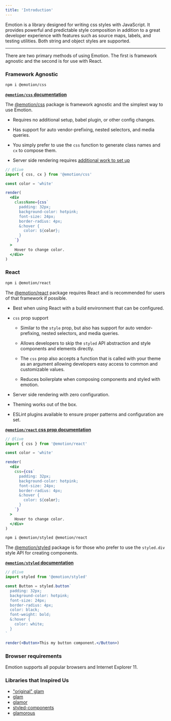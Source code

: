 ```yaml
---
title: 'Introduction'
---
```


Emotion is a library designed for writing css styles with JavaScript. It provides powerful and predictable style composition in addition to a great developer experience with features such as source maps, labels, and testing utilities. Both string and object styles are supported.

---

There are two primary methods of using Emotion. The first is framework agnostic and the second is for use with React.

### Framework Agnostic

```bash
npm i @emotion/css
```

**[`@emotion/css` documentation](https://emotion.sh/docs/@emotion/css)**

The [@emotion/css](https://www.npmjs.com/package/@emotion/css) package is framework agnostic and the simplest way to use Emotion.

- Requires no additional setup, babel plugin, or other config changes.

- Has support for auto vendor-prefixing, nested selectors, and media queries.

- You simply prefer to use the `css` function to generate class names and `cx` to compose them.

- Server side rendering requires [additional work to set up](/docs/ssr.mdx#api)

```jsx
// @live
import { css, cx } from '@emotion/css'

const color = 'white'

render(
  <div
    className={css`
      padding: 32px;
      background-color: hotpink;
      font-size: 24px;
      border-radius: 4px;
      &:hover {
        color: ${color};
      }
    `}
  >
    Hover to change color.
  </div>
)
```

### React

```bash
npm i @emotion/react
```

The [@emotion/react](https://www.npmjs.com/package/@emotion/react) package requires React and is recommended for users of that framework if possible.

- Best when using React with a build environment that can be configured.

- `css` prop support

  - Similar to the `style` prop, but also has support for auto vendor-prefixing, nested selectors, and media queries.

  - Allows developers to skip the `styled` API abstraction and style components and elements directly.

  - The `css` prop also accepts a function that is called with your theme as an argument allowing developers easy access to common and customizable values.

  - Reduces boilerplate when composing components and styled with emotion.

- Server side rendering with zero configuration.

- Theming works out of the box.

- ESLint plugins available to ensure proper patterns and configuration are set.

**[`@emotion/react` css prop documentation](/docs/css-prop.mdx)**

```jsx
// @live
import { css } from '@emotion/react'

const color = 'white'

render(
  <div
    css={css`
      padding: 32px;
      background-color: hotpink;
      font-size: 24px;
      border-radius: 4px;
      &:hover {
        color: ${color};
      }
    `}
  >
    Hover to change color.
  </div>
)
```

```bash
npm i @emotion/styled @emotion/react
```

The [@emotion/styled](https://www.npmjs.com/package/@emotion/styled) package is for those who prefer to use the `styled.div` style API for creating components.

**[`@emotion/styled` documentation](/docs/styled.mdx)**

```jsx
// @live
import styled from '@emotion/styled'

const Button = styled.button`
  padding: 32px;
  background-color: hotpink;
  font-size: 24px;
  border-radius: 4px;
  color: black;
  font-weight: bold;
  &:hover {
    color: white;
  }
`

render(<Button>This my button component.</Button>)
```

### Browser requirements

Emotion supports all popular browsers and Internet Explorer 11.

### Libraries that Inspired Us

- ["original" glam](https://github.com/threepointone/glam/tree/e9bca3950f12503246ed7fccad5cf13e5e9c86e3)
- [glam](https://github.com/threepointone/glam)
- [glamor](https://github.com/threepointone/glamor)
- [styled-components](https://www.styled-components.com/)
- [glamorous](https://glamorous.rocks)
